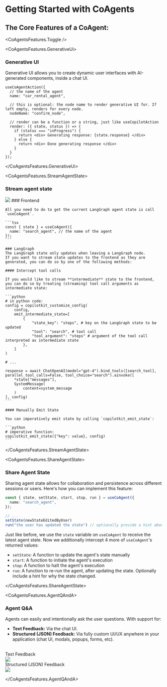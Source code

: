 
# Getting Started with CoAgents


## The Core Features of a CoAgent:

<CoAgentsFeatures.Toggle />

<CoAgentsFeatures.GenerativeUi>
  ### Generative UI

  Generative UI allows you to create dynamic user interfaces with AI-generated components, inside a chat UI.

  ```tsx
  useCoAgentAction({
    // the name of the agent 
    name: "car_rental_agent",
    
    // this is optional: the node name to render generative UI for. If left empty, renders for every node.
    nodeName: "confirm_node",
    
    // render can be a function or a string, just like useCopilotAction
    render: ({ state, status }) => {
      if (status === "inProgress") {
        return <div> Generating response: {state.response} </div>
      } else {
        return <div> Done generating response </div>
      }
    }
  });
  ```

</CoAgentsFeatures.GenerativeUi>

<CoAgentsFeatures.StreamAgentState>
  ### Stream agent state

  <Frame>
    <img src="/images/coagents/intermediate-state.gif" />
  </Frame>

  <Steps>
    ### Frontend

    All you need to do to get the current LangGraph agent state is call `useCoAgent`.

    ```tsx
    const { state } = useCoAgent({
      name: "search_agent", // the name of the agent
    });
    ```

    ### LangGraph
    The LangGraph state only updates when leaving a LangGraph node.
    If you want to stream state updates to the frontend as they are generated, you can do so by one of the following methods:

    #### Intercept tool calls

    If you would like to stream **intermediate** state to the frontend, you can do so by treating (streaming) tool call arguments as intermediate state:

    ```python
    # in python code:
    config = copilotkit_customize_config(
        config,
        emit_intermediate_state=[
            {
                "state_key": "steps", # key on the LangGraph state to be updated
                "tool": "search", # tool call 
                "tool_argument": "steps" # argument of the tool call interpreted as intermediate state
            },
        ]
    )

    # ...

    response = await ChatOpenAI(model="gpt-4").bind_tools([search_tool], parallel_tool_calls=False, tool_choice="search").ainvoke([
        *state["messages"],
        SystemMessage(
            content=system_message
        )
    ], config)
    ```

    #### Manually Emit State

    You can imperatively emit state by calling `copilotkit_emit_state`:

    ```python
    # imperative function:
    copilotkit_emit_state({"key": value}, config)
    ```
  </Steps>

</CoAgentsFeatures.StreamAgentState>

<CoAgentsFeatures.ShareAgentState>

  ### Share Agent State

  Sharing agent state allows for collaboration and persistence across different sessions or users. Here's how you can implement this feature:

  ```typescript
  const { state, setState, start, stop, run } = useCoAgent({
    name: "search_agent",
  });
  
  // ...
  setState(newStateEditedByUser)
  run("the user has updated the state") // optionally provide a hint about why the agent state changed.
  ```

  Just like before, we use the `state` variable on `useCoAgent` to receive the latest agent state.
  Now we additionally intercept 4 more of `useCoAgent`'s returned values:
  - `setState`: A function to update the agent's state manually
  - `start`: A function to initiate the agent's execution
  - `stop`: A function to halt the agent's execution
  - `run`: A function to re-run the agent, after updating the state. Optionally include a hint for why the state changed.


</CoAgentsFeatures.ShareAgentState>

<CoAgentsFeatures.AgentQAndA>
  ### Agent Q&A

  Agents can easily and intentionally ask the user questions. With support for:

- **Text Feedback:** Via the chat UI.
- **Structured (JSON) Feedback:** Via fully custom UI/UX anywhere in your application (chat UI, modals, popups, forms, etc).

<br />

<div className="flex gap-2 w-full my-2">
  <div className="flex-1 border bg-white rounded-lg shadow-md p-4">
    <div className="flex items-center justify-center gap-2 font-semibold">
      <div className="bg-indigo-500 rounded-md w-7 h-7 text-white flex items-center justify-center">
        <TextIcon className="w-4 h-4" />
      </div>
      <span>Text Feedback</span>
    </div>
    <div className="italic py-4">
      <img
        src="/images/coagents/text-feedback.png"
        className="rounded-md border"
      />
    </div>
  </div>
  <div className="flex-1 border bg-white rounded-lg shadow-md p-4">
    <div className="flex items-center justify-center gap-2 font-semibold">
      <div className="bg-indigo-500 rounded-md w-7 h-7 text-white flex items-center justify-center">
        <JsonIcon className="w-5 h-5" />
      </div>
      <span>Structured (JSON) Feedback</span>
    </div>
    <div className="italic py-4">
      <img
        src="/images/coagents/json-feedback.png"
        className="rounded-md border"
      />
    </div>
  </div>
</div>



</CoAgentsFeatures.AgentQAndA>
